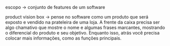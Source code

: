 






escopo → conjunto de features de um software

product vision box → pense no software como um produto que será exposto
e vendido na prateleira de uma loja. A frente da caixa precisa ser algo
chamativo que mostre o nome e algumas frases marcantes, mostrando o
diferencial do produto e seu objetivo. Enquanto isso, atrás você precisa
colocar mais informações, como as funções principais.


